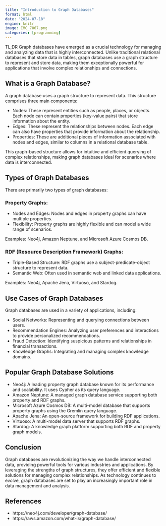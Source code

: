 ```yaml
---
title: "Introduction to Graph Databases"
format: html
date: "2024-07-18"
engine: knitr
image: IMG_7867.png
categories: [programming]
---
```


TL;DR Graph databases have emerged as a crucial technology for managing and analyzing data that is highly interconnected. Unlike traditional relational databases that store data in tables, graph databases use a graph structure to represent and store data, making them exceptionally powerful for applications that involve complex relationships and connections.

## What is a Graph Database?

A graph database uses a graph structure to represent data. 
This structure comprises three main components:

- Nodes: These represent entities such as people, places, or objects. Each node can contain properties (key-value pairs) that store information about the entity.
- Edges: These represent the relationships between nodes. Each edge can also have properties that provide information about the relationship.
- Properties: These are additional pieces of information associated with nodes and edges, similar to columns in a relational database table.

This graph-based structure allows for intuitive and efficient querying of complex relationships, making graph databases ideal for scenarios where data is interconnected.

## Types of Graph Databases

There are primarily two types of graph databases:

### Property Graphs:

- Nodes and Edges: Nodes and edges in property graphs can have multiple properties.
- Flexibility: Property graphs are highly flexible and can model a wide range of scenarios.

Examples: Neo4j, Amazon Neptune, and Microsoft Azure Cosmos DB.

### RDF (Resource Description Framework) Graphs:

- Triple-Based Structure: RDF graphs use a subject-predicate-object structure to represent data.
- Semantic Web: Often used in semantic web and linked data applications.

Examples: Neo4j, Apache Jena, Virtuoso, and Stardog.

## Use Cases of Graph Databases

Graph databases are used in a variety of applications, including:

- Social Networks: Representing and querying connections between users.
- Recommendation Engines: Analyzing user preferences and interactions to provide personalized recommendations.
- Fraud Detection: Identifying suspicious patterns and relationships in financial transactions.
- Knowledge Graphs: Integrating and managing complex knowledge domains.

## Popular Graph Database Solutions

- Neo4j: A leading property graph database known for its performance and scalability. It uses Cypher as its query language.
- Amazon Neptune: A managed graph database service supporting both property and RDF graphs.
- Microsoft Azure Cosmos DB: A multi-model database that supports property graphs using the Gremlin query language.
- Apache Jena: An open-source framework for building RDF applications.
- Virtuoso: A multi-model data server that supports RDF graphs.
- Stardog: A knowledge graph platform supporting both RDF and property graph models.

## Conclusion

Graph databases are revolutionizing the way we handle interconnected data, providing powerful tools for various industries and applications. 
By leveraging the strengths of graph structures, they offer efficient and flexible solutions for managing complex relationships. 
As technology continues to evolve, graph databases are set to play an increasingly important role in data management and analysis.

## References

- https://neo4j.com/developer/graph-database/
- https://aws.amazon.com/what-is/graph-database/
